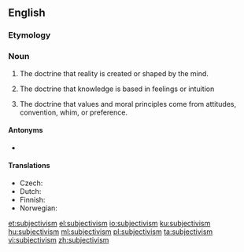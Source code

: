 ==English==
{{wikipedia}}

===Etymology===
{{suffix|subjective|ism|lang=en}}

===Noun===
{{en-noun|~}}

# {{lb|en|metaphysics}} The doctrine that reality is created or shaped by the mind.
# {{lb|en|epistemology}} The doctrine that knowledge is based in feelings or intuition
# {{lb|en|ethics}} The doctrine that values and moral principles come from attitudes, convention, whim, or preference.

====Antonyms====
* {{l|en|objectivism}}

====Translations====
{{checktrans-top}}
* Czech: {{t-check|cs|subjektivismus|m}}
* Dutch: {{t-check|nl|subjectivisme|n}}
* Finnish: {{t+|fi|subjektivismi}} {{qualifier|in metaphysics, epistemology and ethics}}
* Norwegian: {{t-check|no|subjektivisme}}
{{trans-bottom}}

[[et:subjectivism]]
[[el:subjectivism]]
[[io:subjectivism]]
[[ku:subjectivism]]
[[hu:subjectivism]]
[[ml:subjectivism]]
[[pl:subjectivism]]
[[ta:subjectivism]]
[[vi:subjectivism]]
[[zh:subjectivism]]